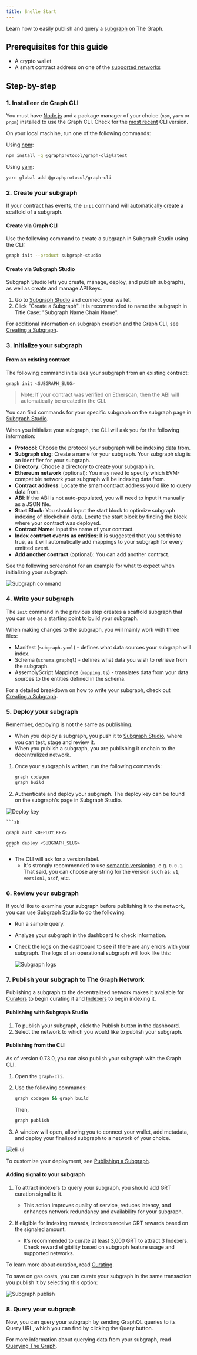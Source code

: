 ```yaml
---
title: Snelle Start
---
```


Learn how to easily publish and query a [subgraph](/developing/developer-faqs/#1-what-is-a-subgraph) on The Graph.

## Prerequisites for this guide

- A crypto wallet
- A smart contract address on one of the [supported networks](/developing/supported-networks/)

## Step-by-step

### 1. Installeer de Graph CLI

You must have [Node.js](https://nodejs.org/) and a package manager of your choice (`npm`, `yarn` or `pnpm`) installed to use the Graph CLI. Check for the [most recent](https://github.com/graphprotocol/graph-tooling/releases?q=%40graphprotocol%2Fgraph-cli&expanded=true) CLI version.

On your local machine, run one of the following commands:

Using [npm](https://www.npmjs.com/):

```sh
npm install -g @graphprotocol/graph-cli@latest
```

Using [yarn](https://yarnpkg.com/):

```sh
yarn global add @graphprotocol/graph-cli
```

### 2. Create your subgraph

If your contract has events, the `init` command will automatically create a scaffold of a subgraph.

#### Create via Graph CLI

Use the following command to create a subgraph in Subgraph Studio using the CLI:

```sh
graph init --product subgraph-studio
```

#### Create via Subgraph Studio

Subgraph Studio lets you create, manage, deploy, and publish subgraphs, as well as create and manage API keys.

1. Go to [Subgraph Studio](https://thegraph.com/studio/) and connect your wallet.
2. Click "Create a Subgraph". It is recommended to name the subgraph in Title Case: "Subgraph Name Chain Name".

For additional information on subgraph creation and the Graph CLI, see [Creating a Subgraph](/developing/creating-a-subgraph).

### 3. Initialize your subgraph

#### From an existing contract

The following command initializes your subgraph from an existing contract:

```sh
graph init <SUBGRAPH_SLUG>
```

> Note: If your contract was verified on Etherscan, then the ABI will automatically be created in the CLI.

You can find commands for your specific subgraph on the subgraph page in [Subgraph Studio](https://thegraph.com/studio/).

When you initialize your subgraph, the CLI will ask you for the following information:

- **Protocol**: Choose the protocol your subgraph will be indexing data from.
- **Subgraph slug**: Create a name for your subgraph. Your subgraph slug is an identifier for your subgraph.
- **Directory**: Choose a directory to create your subgraph in.
- **Ethereum network** (optional): You may need to specify which EVM-compatible network your subgraph will be indexing data from.
- **Contract address**: Locate the smart contract address you’d like to query data from.
- **ABI**: If the ABI is not auto-populated, you will need to input it manually as a JSON file.
- **Start Block**: You should input the start block to optimize subgraph indexing of blockchain data. Locate the start block by finding the block where your contract was deployed.
- **Contract Name**: Input the name of your contract.
- **Index contract events as entities**: It is suggested that you set this to true, as it will automatically add mappings to your subgraph for every emitted event.
- **Add another contract** (optional): You can add another contract.

See the following screenshot for an example for what to expect when initializing your subgraph:

![Subgraph command](/img/CLI-Example.png)

### 4. Write your subgraph

The `init` command in the previous step creates a scaffold subgraph that you can use as a starting point to build your subgraph.

When making changes to the subgraph, you will mainly work with three files:

- Manifest (`subgraph.yaml`) - defines what data sources your subgraph will index.
- Schema (`schema.graphql`) - defines what data you wish to retrieve from the subgraph.
- AssemblyScript Mappings (`mapping.ts`) - translates data from your data sources to the entities defined in the schema.

For a detailed breakdown on how to write your subgraph, check out [Creating a Subgraph](/developing/creating-a-subgraph/).

### 5. Deploy your subgraph

Remember, deploying is not the same as publishing.

- When you deploy a subgraph, you push it to [Subgraph Studio](https://thegraph.com/studio/), where you can test, stage and review it.
- When you publish a subgraph, you are publishing it onchain to the decentralized network.

1. Once your subgraph is written, run the following commands:

   ```sh
   graph codegen
   graph build
   ```

2. Authenticate and deploy your subgraph. The deploy key can be found on the subgraph's page in Subgraph Studio.

![Deploy key](/img/subgraph-studio-deploy-key.jpg)

````
```sh

graph auth <DEPLOY_KEY>

graph deploy <SUBGRAPH_SLUG>
```
````

- The CLI will ask for a version label.
  - It's strongly recommended to use [semantic versioning](https://semver.org/), e.g. `0.0.1`. That said, you can choose any string for the version such as: `v1`, `version1`, `asdf`, etc.

### 6. Review your subgraph

If you’d like to examine your subgraph before publishing it to the network, you can use [Subgraph Studio](https://thegraph.com/studio/) to do the following:

- Run a sample query.
- Analyze your subgraph in the dashboard to check information.
- Check the logs on the dashboard to see if there are any errors with your subgraph. The logs of an operational subgraph will look like this:

  ![Subgraph logs](/img/subgraph-logs-image.png)

### 7. Publish your subgraph to The Graph Network

Publishing a subgraph to the decentralized network makes it available for [Curators](/network/curating/) to begin curating it and [Indexers](/network/indexing/) to begin indexing it.

#### Publishing with Subgraph Studio

1. To publish your subgraph, click the Publish button in the dashboard.
2. Select the network to which you would like to publish your subgraph.

#### Publishing from the CLI

As of version 0.73.0, you can also publish your subgraph with the Graph CLI.

1. Open the `graph-cli`.

2. Use the following commands:

   ```sh
   graph codegen && graph build
   ```

   Then,

   ```sh
   graph publish
   ```

3. A window will open, allowing you to connect your wallet, add metadata, and deploy your finalized subgraph to a network of your choice.

![cli-ui](/img/cli-ui.png)

To customize your deployment, see [Publishing a Subgraph](/publishing/publishing-a-subgraph/).

#### Adding signal to your subgraph

1. To attract indexers to query your subgraph, you should add GRT curation signal to it.

   - This action improves quality of service, reduces latency, and enhances network redundancy and availability for your subgraph.

2. If eligible for indexing rewards, Indexers receive GRT rewards based on the signaled amount.

   - It’s recommended to curate at least 3,000 GRT to attract 3 Indexers. Check reward eligibility based on subgraph feature usage and supported networks.

To learn more about curation, read [Curating](/network/curating/).

To save on gas costs, you can curate your subgraph in the same transaction you publish it by selecting this option:

![Subgraph publish](/img/studio-publish-modal.png)

### 8. Query your subgraph

Now, you can query your subgraph by sending GraphQL queries to its Query URL, which you can find by clicking the Query button.

For more information about querying data from your subgraph, read [Querying The Graph](/querying/querying-the-graph/).
